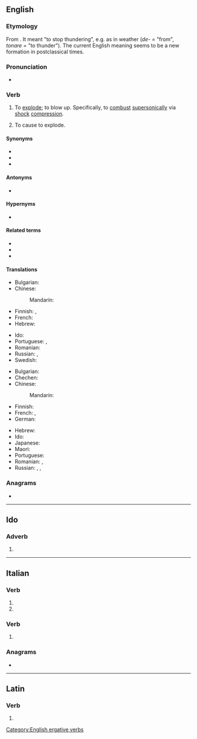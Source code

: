 ==English==

===Etymology===
From {{der|en|la|detonāre}}. It meant "to stop thundering", e.g. as in weather (''de-'' = "from", ''tonare'' = "to thunder"). The current English meaning seems to be a new formation in postclassical times.

===Pronunciation===
* {{IPA|/ˈdɛtəneɪt/|lang=en}}

===Verb===
{{en-verb|detonat}}

# {{lb|en|intransitive}} To [[explode]]; to blow up. Specifically, to [[combust]] [[supersonic]]ally via [[shock]] [[compression]].
# {{lb|en|transitive}} To cause to explode.

====Synonyms====
* {{l|en|blast}}
* {{l|en|discharge}}
* {{l|en|fulminate}}

====Antonyms====
* {{sense|with respect to speed of prorogation}} {{l|en|deflagrate}}

====Hypernyms====
* {{l|en|combust}}

====Related terms====
* {{l|en|detonatable}}
* {{l|en|detonation}}
* {{l|en|detonator}}

====Translations====
{{trans-top|to explode}}
* Bulgarian: {{t+|bg|избухвам}}
* Chinese:
*: Mandarin: {{t+|cmn|爆炸|tr=bàozhà|sc=Hani}}
* Finnish: {{t+|fi|räjähtää}}, {{t+|fi|pamahtaa}}
* French: {{t+|fr|détonner}}
* Hebrew: {{t|he|התפוצץ|tr=hitpotséts}}
{{trans-mid}}
* Ido: {{t+|io|detonar}}
* Portuguese: {{t+|pt|detonar}}, {{t+|pt|explodir}}
* Romanian: {{t+|ro|exploda}}
* Russian: {{t+|ru|взрыва́ться|impf}}, {{t+|ru|взорва́ться|pf}}
* Swedish: {{t+|sv|detonera}}
{{trans-bottom}}

{{trans-top|to cause to explode}}
* Bulgarian: {{t+|bg|възпламенявам}}
* Chechen: {{t-needed|ce}}
* Chinese:
*: Mandarin: {{t+|cmn|引爆|tr=yǐnbào|sc=Hani}}
* Finnish: {{t+|fi|räjäyttää}}
* French: {{t+|fr|détoner}}, {{t+|fr|détonner}}
* German: {{t+|de|detonieren}}
{{trans-mid}}
* Hebrew: {{t|he|פוצץ|tr=potséts}}
* Ido: {{t+|io|detonar}}
* Japanese: {{t+|ja|爆発|tr=ばくはつさせる, bakuhatsu saseru|alt=爆発させる|sc=Jpan}}
* Maori: {{t|mi|whakapakū}}
* Portuguese: {{t+|pt|detonar}}
* Romanian: {{t+|ro|detona}}, {{t|ro|a face să explodeze}}
* Russian: {{t+|ru|взрыва́ть|impf}}, {{t+|ru|взорва́ть|pf}}, {{t+|ru|детони́ровать|impf}}
{{trans-bottom}}

===Anagrams===
* {{anagrams|en|denotate}}

[[Category:English ergative verbs]]

----

==Ido==

===Adverb===
{{io-part|adv}}

# {{io-form of|deton}}

----

==Italian==

===Verb===
{{head|it|verb form}}

# {{inflection of|detonare||2|p|pres|indc|lang=it}}
# {{inflection of|detonare||2|p|impr|lang=it}}

===Verb===
{{head|it|past participle form|g=f-p}}

# {{feminine plural of|detonato|lang=it}}

===Anagrams===
* {{l|it|denotate}}

----

==Latin==

===Verb===
{{la-verb-form|dētonāte}}

# {{inflection of|dētonō||2|p|pres|actv|impr|lang=la}}
